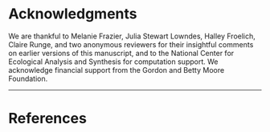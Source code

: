 # Acknowledgments

We are thankful to Melanie Frazier, Julia Stewart Lowndes, Halley Froelich, Claire Runge, and two anonymous reviewers for their insightful comments on earlier versions of this manuscript, and to the National Center for Ecological Analysis and Synthesis for computation support.  We acknowledge financial support from the Gordon and Betty Moore Foundation. 

-----

# References

<!-- references will be automatically added from Zotero bib when knitting the document from manuscript-main.Rmd -->
